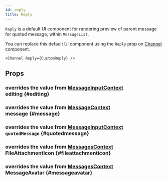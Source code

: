 ```yaml
---
id: reply
title: Reply
---
```





`Reply` is a default UI component for rendering preview of parent message for quoted message, within `MessageList`.

You can replace this default UI component using the `Reply` prop on [Channel](../core-components/channel.mdx) component.

```tsx
<Channel Reply={CustomReply} />
```

## Props

### <div class="description">overrides the value from [MessageInputContext](../contexts/message_input_context.mdx#editing)</div> editing \{#editing}

<Editing />

### <div class="description">overrides the value from [MessageContext](../contexts/message_context.mdx#message)</div> message \{#message}

<MessageProp />

### <div class="description">overrides the value from [MessageInputContext](../contexts/message_input_context.mdx#quotedMessage)</div> `quotedMessage` \{#quotedmessage}

<QuotedMessage />

### <div class="description">overrides the value from [MessagesContext](../contexts/messages_context.mdx#FileAttachmentIcon)</div> FileAttachmentIcon \{#fileattachmenticon}

<FileAttachmentIcon />

### <div class="description">overrides the value from [MessagesContext](../contexts/messages_context.mdx#MessageAvatar)</div> MessageAvatar \{#messageavatar}

<MessageAvatar />

